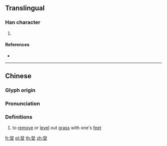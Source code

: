 {{character info/new}}
==Translingual==

===Han character===
{{Han char|rn=105|rad=癶|as=04|sn=9|four=12407|canj=NOHNE|ids=⿱癶殳}}

# {{defn|Han|sort=癶04}}

====References====
* {{Han ref|kx=0784.010|dkj=22661|dj=1193.100|hdz=42760.060|uh=7679|ud=30329|bh=CFDE|bd=53214}}

----

==Chinese==
{{zh-forms}}

===Glyph origin===
{{Han etym}}

===Pronunciation===
{{zh-pron
|m=bá,pō
|c=bat6
|mc=y
|oc=y
|cat=v
}}

===Definitions===
{{zh-hanzi}}

# {{lb|zh|archaic}} to [[remove]] or [[level]] out [[grass]] with one's [[feet]]

[[fr:癹]]
[[pl:癹]]
[[th:癹]]
[[zh:癹]]
